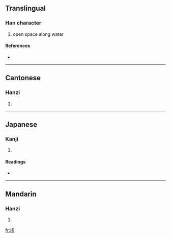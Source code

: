 ==Translingual==

===Han character===
{{Han char|rn=32|rad=土|as=14|sn=17|four=4112<sub>7</sub>|canj=土一月月 (GMBB), X土一月月 (XGMBB)}}

# open space along water

====References====
* {{Han ref|kx=0241.130|dkj=05560|dj=0481.030|hdz=10495.110|uh=58D6|ud=22742|bh=ECCA|bd=60618}}

----

==Cantonese==

===Hanzi===
{{yue-hanzi|jyut=|y=yun4}}

# {{defn|Cantonese}}

----

==Japanese==

===Kanji===
{{ja-kanji|grade=|rs=土14}}

# {{defn|Japanese}}

====Readings====
* {{ja-readings|on=[[ぜん]] (zen), [[ねん]] (nen)|kun=[[あきち]] (akichi)}}

----

==Mandarin==

===Hanzi===
{{cmn-hanzi|pin=[[ruán]] ([[ruan2]])|wg=juan<sup>2</sup>}}

# {{defn|Mandarin}}

[[fr:壖]]